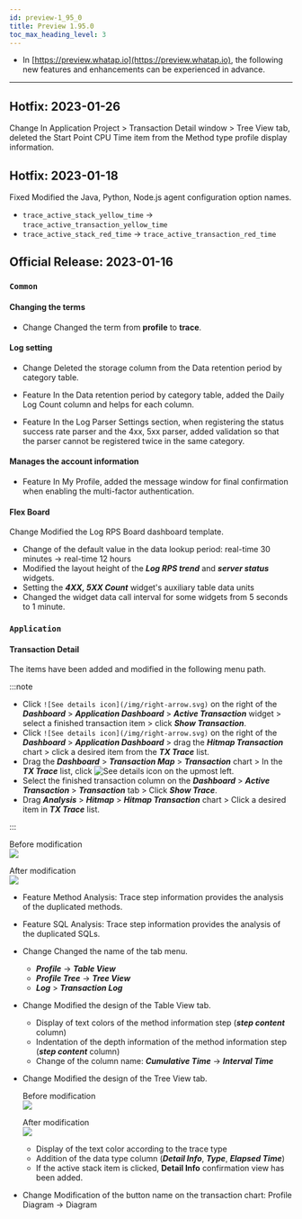 ```yaml
---
id: preview-1_95_0
title: Preview 1.95.0
toc_max_heading_level: 3
---
```


<head>
<meta name="robots" content="noindex, nofollow"/>
</head>


- In [https://preview.whatap.io](https://preview.whatap.io), the following new features and enhancements can be experienced in advance.

* * *

## Hotfix: 2023-01-26

<Status>Change</Status> In Application Project > Transaction Detail window > <UI>Tree View</UI> tab, deleted the <UI>Start Point CPU Time</UI> item from the Method type profile display information.

## Hotfix: 2023-01-18

<Status>Fixed</Status> Modified the Java, Python, Node.js agent configuration option names.

- `trace_active_stack_yellow_time` → `trace_active_transaction_yellow_time`
- `trace_active_stack_red_time` → `trace_active_transaction_red_time`

## Official Release: 2023-01-16

### `Common`

#### Changing the terms

- <Status>Change</Status> Changed the term from <b>profile</b> to <b>trace</b>.

#### Log setting

- <Status>Change</Status> Deleted the storage column from the <UI>Data retention period by category</UI> table.

- <Status>Feature</Status> In the <UI>Data retention period by category</UI> table, added the <UI>Daily Log Count</UI> column and helps for each column.

- <Status>Feature</Status> In the <UI>Log Parser Settings</UI> section, when registering the status success rate parser and the 4xx, 5xx parser, added validation so that the parser cannot be registered twice in the same category.

#### Manages the account information

- <Status>Feature</Status> In <UI>My Profile</UI>, added the message window for final confirmation when enabling the multi-factor authentication.

#### Flex Board

<Status>Change</Status> Modified the <UI>Log RPS Board</UI> dashboard template.

- Change of the default value in the data lookup period: real-time 30 minutes → real-time 12 hours
- Modified the layout height of the **_Log RPS trend_** and **_server status_** widgets.
- Setting the **_4XX, 5XX Count_** widget's auxiliary table data units
- Changed the widget data call interval for some widgets from 5 seconds to 1 minute.

### `Application`

#### Transaction Detail

The items have been added and modified in the following menu path.

:::note

- Click `![See details icon](/img/right-arrow.svg)` on the right of the **_Dashboard_** > **_Application Dashboard_** > **_Active Transaction_** widget > select a finished transaction item > click **_Show Transaction_**.
- Click `![See details icon](/img/right-arrow.svg)` on the right of the **_Dashboard_** > **_Application Dashboard_** > drag the **_Hitmap Transaction_** chart > click a desired item from the **_TX Trace_** list.
- Drag the **_Dashboard_** > **_Transaction Map_** > **_Transaction_** chart > In the **_TX Trace_** list, click ![See details icon](/img/ico-detail-view.svg) on the upmost left.
- Select the finished transaction column on the **_Dashboard_** > **_Active Transaction_** > **_Transaction_** tab > Click **_Show Trace_**.
- Drag **_Analysis_** > **_Hitmap_** > **_Hitmap Transaction_** chart > Click a desired item in **_TX Trace_** list.

:::

Before modification<br/>
![](/img/release/apm-transaction-list-before.png)

After modification<br/>
![](/img/release/apm-transaction-list-after.png)

- <Status>Feature</Status> <UI>Method Analysis</UI>: Trace step information provides the analysis of the duplicated methods.

- <Status>Feature</Status> <UI>SQL Analysis</UI>: Trace step information provides the analysis of the duplicated SQLs.

- <Status>Change</Status> Changed the name of the tab menu.

  - **_Profile_** → **_Table View_**
  - **_Profile Tree_** → **_Tree View_**
  - **_Log_** > **_Transaction Log_**

- <Status>Change</Status> Modified the design of the <UI>Table View</UI> tab.

  - Display of text colors of the method information step (**_step content_** column)
  - Indentation of the depth information of the method information step (**_step content_** column)
  - Change of the column name: **_Cumulative Time_** → **_Interval Time_**

- <Status>Change</Status> Modified the design of the <UI>Tree View</UI> tab.

  Before modification<br/>
  ![](/img/release/transaction-profile-trace-before.png)

  After modification<br/>
  ![](/img/release/transaction-profile-trace-after.png)

  - Display of the text color according to the trace type
  - Addition of the data type column (**_Detail Info_**, **_Type_**, **_Elapsed Time_**)
  - If the active stack item is clicked, **Detail Info** confirmation view has been added.

- <Status>Change</Status> Modification of the button name on the transaction chart: <UI>Profile Diagram</UI> → <UI>Diagram</UI>
